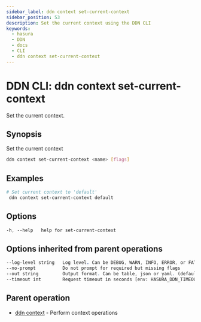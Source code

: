 ```yaml
---
sidebar_label: ddn context set-current-context
sidebar_position: 53
description: Set the current context using the DDN CLI
keywords:
  - hasura
  - DDN
  - docs
  - CLI
  - ddn context set-current-context
---
```


# DDN CLI: ddn context set-current-context

Set the current context.

## Synopsis

Set the current context

```bash
ddn context set-current-context <name> [flags]
```

## Examples

```bash
# Set current context to 'default'
 ddn context set-current-context default
```

## Options

```sass
-h, --help   help for set-current-context
```

## Options inherited from parent operations

```sass
--log-level string   Log level. Can be DEBUG, WARN, INFO, ERROR, or FATAL. (default "INFO")
--no-prompt          Do not prompt for required but missing flags
--out string         Output format. Can be table, json or yaml. (default "table")
--timeout int        Request timeout in seconds [env: HASURA_DDN_TIMEOUT] (default 100)
```

## Parent operation

- [ddn context](/cli/commands/ddn_context) - Perform context operations
